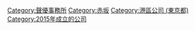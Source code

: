 {{Category_main}}

[[Category:聲優事務所|Category:聲優事務所]]
[[Category:赤坂|Category:赤坂]]
[[Category:港區公司_(東京都)|Category:港區公司 (東京都)]]
[[Category:2015年成立的公司|Category:2015年成立的公司]]